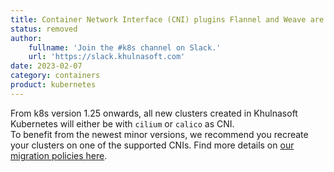```yaml
---
title: Container Network Interface (CNI) plugins Flannel and Weave are no longer supported
status: removed
author:
    fullname: 'Join the #k8s channel on Slack.'
    url: 'https://slack.khulnasoft.com'
date: 2023-02-07
category: containers
product: kubernetes
---
```


From k8s version 1.25 onwards, all new clusters created in Khulnasoft Kubernetes will either be with `cilium` or `calico` as CNI.  
To benefit from the newest minor versions, we recommend you recreate your clusters on one of the supported CNIs. Find more details on [our migration policies here](/containers/kubernetes/reference-content/version-support-policy/).

